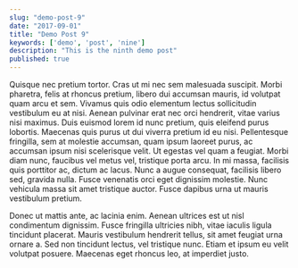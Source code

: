 ```yaml
---
slug: "demo-post-9"
date: "2017-09-01"
title: "Demo Post 9"
keywords: ['demo', 'post', 'nine']
description: "This is the ninth demo post"
published: true
---
```


Quisque nec pretium tortor. Cras ut mi nec sem malesuada suscipit. Morbi pharetra, felis at rhoncus pretium, libero dui accumsan mauris, id volutpat quam arcu et sem. Vivamus quis odio elementum lectus sollicitudin vestibulum eu at nisi. Aenean pulvinar erat nec orci hendrerit, vitae varius nisi maximus. Duis euismod lorem id nunc pretium, quis eleifend purus lobortis. Maecenas quis purus ut dui viverra pretium id eu nisi. Pellentesque fringilla, sem at molestie accumsan, quam ipsum laoreet purus, ac accumsan ipsum nisi scelerisque velit. Ut egestas vel quam a feugiat. Morbi diam nunc, faucibus vel metus vel, tristique porta arcu. In mi massa, facilisis quis porttitor ac, dictum ac lacus. Nunc a augue consequat, facilisis libero sed, gravida nulla. Fusce venenatis orci eget dignissim molestie. Nunc vehicula massa sit amet tristique auctor. Fusce dapibus urna ut mauris vestibulum pretium.

Donec ut mattis ante, ac lacinia enim. Aenean ultrices est ut nisl condimentum dignissim. Fusce fringilla ultricies nibh, vitae iaculis ligula tincidunt placerat. Mauris vestibulum hendrerit tellus, sit amet feugiat urna ornare a. Sed non tincidunt lectus, vel tristique nunc. Etiam et ipsum eu velit volutpat posuere. Maecenas eget rhoncus leo, at imperdiet justo.
